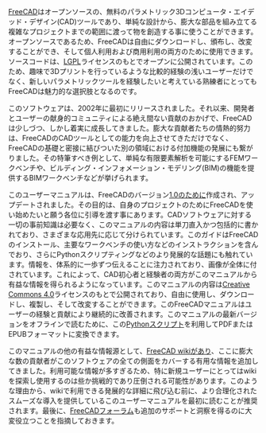 <languages/>

{{Docnav/ja
| 
|[[Manual:What_is_FreeCAD/ja|マニュアル・FreeCADとは]]
|[[Manual:Introduction/ja|マニュアル・はじめに]]
|IconC=Crystal_Clear_manual.png
}}

{{Manual:TOC}}

[https://www.freecad.org FreeCAD]はオープンソースの、無料のパラメトリック3Dコンピュータ・エイデッド・デザイン(CAD)ツールであり、単純な設計から、膨大な部品を組み立てる複雑なプロジェクトまでの範囲に渡って物を創造する事に使うことができます。オープンソースであるため、FreeCADは自由にダウンロードし、頒布し、改変することができ、そして個人利用および商用利用の両方のために使用できます。ソースコードは、[https://en.wikipedia.org/wiki/GNU_Lesser_General_Public_License LGPL]ライセンスのもとでオープンに公開されています。このため、趣味で3Dプリントを行っているような比較的経験の浅いユーザーだけでなく、新しいパラメトリックツールを経験したいと考えている熟練者にとってもFreeCADは魅力的な選択肢となるのです。

このソフトウェアは、2002年に最初にリリースされました。それ以来、開発者とユーザーの献身的コミュニティによる絶え間ない貢献のおかげで、FreeCADは少しづつ、しかし着実に成長してきました。膨大な貢献者たちの情熱的努力は、FreeCADのCADツールとしての能力を向上させてきただけでなく、FreeCADの基礎と密接に結びついた別の領域における付加機能の発展にも繋がりました。その特筆すべき例として、単純な有限要素解析を可能にするFEMワークベンチや、ビルディング・インフォメーション・モデリング(BIM)の機能を提供するBIMワークベンチなどが挙げられます。

このユーザーマニュアルは、FreeCADのバージョン[[Release_notes_1.0|1.0]]のために作成され、アップデートされました。その目的は、自身のプロジェクトのためにFreeCADを使い始めたいと願う各位に引導を渡す事にあります。CADソフトウェアに対する一切の事前知識は必要なく、このマニュアルの内容は単刀直入かつ包括的に書かれており、さまざまな応用先に応じて分けられています。このガイドはFreeCADのインストール、主要なワークベンチの使い方などのインストラクションを含んでおり、さらにPythonスクリプティングなどのより発展的な話題にも触れています。情報を、体系的に一歩ずつ伝えることに注力されており、画像が全体に付されています。これによって、CAD初心者と経験者の両方がこのマニュアルから有益な情報を得られるようになっています。このマニュアルの内容は[http://creativecommons.org/licenses/by/4.0/ Creative Commons 4.0]ライセンスのもとで公開されており、自由に使用し、ダウンロードし、複製し、そして改変することができます。このFreeCADマニュアルはユーザーの経験と貢献により継続的に改善されます。このマニュアルの最新バージョンをオフラインで読むために、この[https://wiki.freecad.org/FreeCAD_manual_converter Pythonスクリプト]を利用してPDFまたはEPUBフォーマットに変換できます。 

このマニュアルの他の有益な情報源として、[[Main_Page|FreeCAD wiki]]があり、ここに膨大な数の貢献者がこのソフトウェアの全ての側面をカバーする有用な情報を追加してきました。利用可能な情報が多すぎるため、特に新規ユーザーにとってはwikiを探索し使用するのは些か挑戦的であり圧倒される可能性があります。このような理由から、wikiで利用できる発展的な詳細に飛び込む前に、より合理化されたスムーズな導入を提供しているこのユーザーマニュアルを最初に読むことが推奨されます。最後に、[https://forum.freecad.org/ FreeCADフォーラム]も追加のサポートと洞察を得るのに大変役立つことを指摘しておきます。



{{Docnav/ja
| 
|[[Manual:What_is_FreeCAD/ja|マニュアル・FreeCADとは]]
|[[Manual:Introduction/ja|マニュアル・はじめに]]
|IconC=Crystal_Clear_manual.png
}}